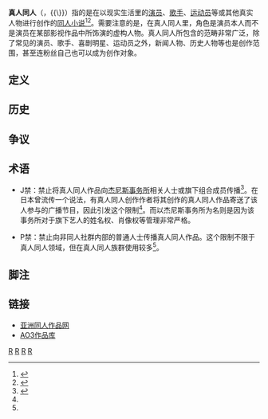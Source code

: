 '''真人同人'''（{{Lang-ja|生モノ}}，{{Lang-en|Real Person Fiction}}{{\}}{{lang|en|Real People Fiction}}）指的是在以现实生活里的[[演员|演员]]、[[歌手|歌手]]、[[运动员|运动员]]等或其他真实人物进行创作的[[同人小说|同人小说]]<ref>{{cite web |author1=陈静仪 |title=真人同人和唯粉饭圈：谁拥有想象偶像的权力？ |url=https://new.qq.com/omn/20200309/20200309A0C8SJ00.html |website=[[腾讯网|腾讯网]] |publisher=[[界面新闻|界面新闻]] |accessdate=2020-08-21}}</ref><ref>{{cite web |author1=郑熙青 |title=同人文是什么？AO3、RPF/RPS又是什么意思 |url=https://www.thepaper.cn/newsDetail_forward_6317322 |publisher=[[澎湃新闻|澎湃新闻]] |accessdate=2020-08-21}}</ref>。需要注意的是，在真人同人里，角色是演员本人而不是演员在某部影视作品中所饰演的虚构人物。真人同人所包含的范畴非常广泛，除了常见的演员、歌手、喜剧明星、运动员之外，新闻人物、历史人物等也是创作范围，甚至连粉丝自己也可以成为创作对象。

== 定义 ==

== 历史 ==

== 争议 ==

== 术语 ==
* J禁：禁止将真人同人作品向[[杰尼斯事务所|杰尼斯事务所]]相关人士或旗下组合成员传播<ref name="Fujoshi">{{cite book |author1=大崎祐美 |title=腐女子のことば |date=2009-08-15 |publisher=一迅社 |isbn=9784758011372 |url=https://books.google.com/books?id=B3ZoQgAACAAJ |accessdate=2020-08-21}}</ref>。在日本曾流传一个说法，有真人同人创作作者将其创作的真人同人作品寄送了该人参与的广播节目，因此引发这个限制<ref name="Fujoshi" />。而以杰尼斯事务所为名则是因为该事务所对于旗下艺人的姓名权、肖像权等管理非常严格。

* P禁：禁止向非同人社群内部的普通人士传播真人同人作品。这个限制不限于真人同人领域，但在真人同人族群使用较多<ref name="Fujoshi" />。

== 脚注 ==
{{Reflist}}

== 链接 ==
* [http://www.asianfanfiction.com/ 亚洲同人作品网] {{Wayback|url=http://www.asianfanfiction.com/ |date=20210427182712 }}
* [https://archiveofourown.org/ AO3作品库] {{Wayback|url=https://archiveofourown.org/ |date=20210301214935 }}

{{同人小说}}
{{粉丝文化}}
{{知识产权激进主义}}

[[Category:虛構|R]]
[[Category:迷文化|R]]
[[Category:同人小说|R]]
[[Category:愛好者勞動|R]]